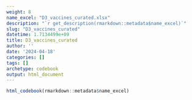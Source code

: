 ```yaml
---
weight: 8
name_excel: "D3_vaccines_curated.xlsx"
description: "`r get_description(rmarkdown::metadata$name_excel)`"
slug: "D3_vaccines_curated"
datetime: 1.7134499e+09
title: D3_vaccines_curated
author: ''
date: '2024-04-18'
categories: []
tags: []
archetype: codebook
output: html_document
---
```


```r
html_codebook(rmarkdown::metadata$name_excel)
```
